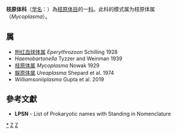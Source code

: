 {{Automatic taxobox
| taxon = Mycoplasmataceae
| authority = Freundt, 1955
| type genus = 枝原体属<br>''Mycoplasma''
| type genus authority = Nowak, 1929
}}
''' 枝原体科'''（[[学名|学名]]：{{lang|la|''Mycoplasmataceae''}}）為[[枝原体目|枝原体目]]的一[[科|科]]。此科的模式属为枝原体属（''Mycoplasma''）。

==属==
* [[附红血球体属|附红血球体属]] ''Eperythrozoon'' Schilling 1928
* ''Haemobartonella'' Tyzzer and Weinman 1939
* [[枝原体属|枝原体属]] ''Mycoplasma'' Nowak 1929
* [[脲原体属|脲原体属]] ''Ureaplasma'' Shepard et al. 1974
* ''Williamsoniiplasma'' Gupta et al. 2019

==參考文獻==
{{reflist}}
* '''LPSN''' - List of Prokaryotic names with Standing in Nomenclature

{{taxonbar}}

[[Category:_枝原体科|*]]
[[Category:_枝原体目|Z]]
[[Category:1955年描述的分类群|Z]]